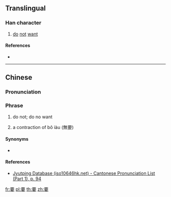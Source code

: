 {{character info/new}}
==Translingual==

===Han character===
{{Han char|rn=38|rad=女|as=10|sn=13|four=|canj=MFMWV|ids=⿱不要}}

# [[do]] [[not]] [[want]]

====References====
* {{Han ref|kx=0269.181|hdz=21071.130|uh=5AD1|ud=23249}}

----
==Chinese==
{{zh-forms}}
===Pronunciation===
{{zh-pron
|m= báo
|m-s= biao4
|c=biu3
|mn=biàu
|cat=
}}

===Phrase===
{{zh-adj}}
# {{lb|zh|non-standard|regional|dialectical|contraction}} do not; do no want
# {{lb|zh|Min Nan}} a contraction of bô iàu (無要)

====Synonyms==== 
* {{qualifier|Standard Mandarin}} {{zh-l|不要}}

====References====
* [http://www.iso10646hk.net/jp/document/download.jsp Jyutping Database (iso10646hk.net) - Cantonese Pronunciation List (Part 1), p. 94]

[[fr:嫑]]
[[pl:嫑]]
[[th:嫑]]
[[zh:嫑]]